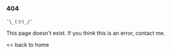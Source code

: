 <SEO title="404" />

### 404

`¯\_(ツ)_/¯`

This page doesn't exist. If you think this is an error, <Link to="/contact">contact me</Link>. 

<span><Link to='/'>&lt;&lt; back to home</Link></span>